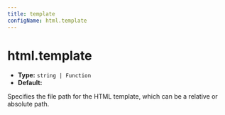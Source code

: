 ```yaml
---
title: template
configName: html.template
---
```


# html.template

- **Type:** `string | Function`
- **Default:**

Specifies the file path for the HTML template, which can be a relative or absolute path.


<RsbuildConfig />
